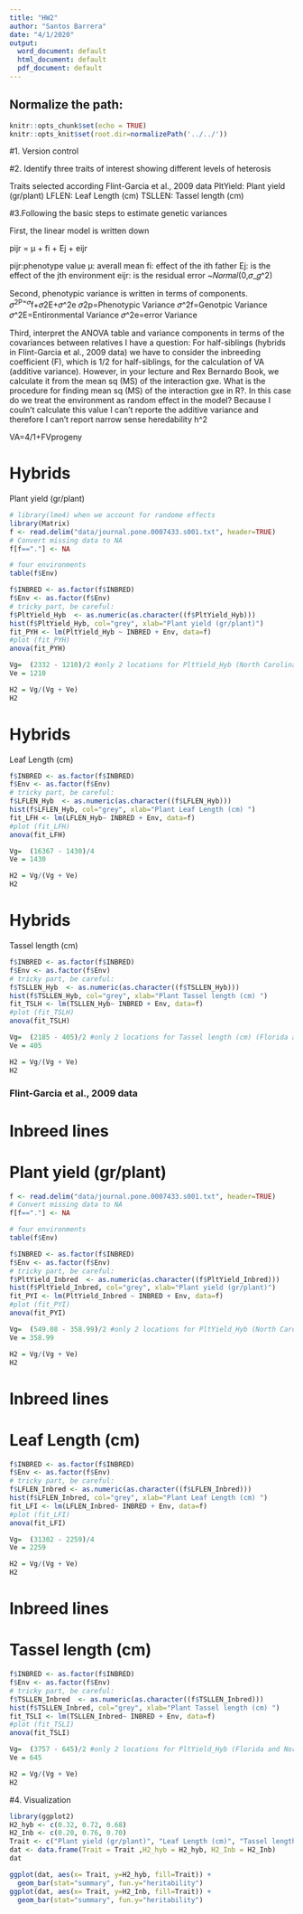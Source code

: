 ```yaml
---
title: "HW2"
author: "Santos Barrera"
date: "4/1/2020"
output:
  word_document: default
  html_document: default
  pdf_document: default
---
```



## Normalize the path:
```r
knitr::opts_chunk$set(echo = TRUE) 
knitr::opts_knit$set(root.dir=normalizePath('../../')) 
```

#1.  Version control

#2. Identify three traits of interest showing different levels of heterosis 

Traits selected according Flint-Garcia et al., 2009 data
PltYield: Plant yield (gr/plant)
LFLEN: Leaf Length (cm)
TSLLEN: Tassel length (cm) 

#3.Following the basic steps to estimate genetic variances

First, the linear model is written down

pijr = μ + fi + Ej + eijr

pijr:phenotype value
μ: averall mean
fi: effect of the ith father
Ej: is the effect of the jth environment 
eijr: is the residual error ~𝑁𝑜𝑟𝑚𝑎𝑙(0,𝜎_𝑔^2)

Second, phenotypic variance is written in terms of components. 
𝜎^2P=𝜎^f+𝜎2E+𝜎^2e
𝜎2p=Phenotypic Variance
𝜎^2f=Genotpic Variance
𝜎^2E=Entironmental Variance
𝜎^2e=error Variance

Third, interpret the ANOVA table and variance components in terms of the covariances between relatives
I have a question:
For half-siblings (hybrids in Flint-Garcia et al., 2009 data) we have to consider the inbreeding coefficient (F), which is 1/2 for half-siblings, for the calculation of VA (additive variance). However, in your lecture and Rex Bernardo Book, we calculate it from the mean sq (MS) of the interaction gxe. What is the procedure for finding mean sq (MS) of the interaction gxe in R?. In this case do we treat the environment as random effect in the model? Because I couln't calculate this value I can't reporte the additive variance and therefore I can't report narrow sense heredability h^2

VA=4/1+FVprogeny


# Hybrids 
Plant yield (gr/plant)

```r
# library(lme4) when we account for randome effects 
library(Matrix)
f <- read.delim("data/journal.pone.0007433.s001.txt", header=TRUE)
# Convert missing data to NA
f[f=="."] <- NA

# four environments
table(f$Env)

f$INBRED <- as.factor(f$INBRED)
f$Env <- as.factor(f$Env)
# tricky part, be careful:
f$PltYield_Hyb  <- as.numeric(as.character((f$PltYield_Hyb)))
hist(f$PltYield_Hyb, col="grey", xlab="Plant yield (gr/plant)") 
fit_PYH <- lm(PltYield_Hyb ~ INBRED + Env, data=f)
#plot (fit_PYH)
anova(fit_PYH)
```
```r
Vg=  (2332 - 1210)/2 #only 2 locations for PltYield_Hyb (North Carolina and Missouri)
Ve = 1210

H2 = Vg/(Vg + Ve)
H2
```
# Hybrids 
Leaf Length (cm) 

```r
f$INBRED <- as.factor(f$INBRED)
f$Env <- as.factor(f$Env)
# tricky part, be careful:
f$LFLEN_Hyb  <- as.numeric(as.character((f$LFLEN_Hyb)))
hist(f$LFLEN_Hyb, col="grey", xlab="Plant Leaf Length (cm) ") 
fit_LFH <- lm(LFLEN_Hyb~ INBRED + Env, data=f)
#plot (fit_LFH)
anova(fit_LFH)
```

```r
Vg=  (16367 - 1430)/4
Ve = 1430 

H2 = Vg/(Vg + Ve)
H2
```

# Hybrids
Tassel length (cm) 

```r
f$INBRED <- as.factor(f$INBRED)
f$Env <- as.factor(f$Env)
# tricky part, be careful:
f$TSLLEN_Hyb  <- as.numeric(as.character((f$TSLLEN_Hyb)))
hist(f$TSLLEN_Hyb, col="grey", xlab="Plant Tassel length (cm) ") 
fit_TSLH <- lm(TSLLEN_Hyb~ INBRED + Env, data=f)
#plot (fit_TSLH)
anova(fit_TSLH)
```


```r
Vg=  (2185 - 405)/2 #only 2 locations for Tassel length (cm) (Florida and North Carolina)
Ve = 405 

H2 = Vg/(Vg + Ve)
H2
```


### Flint-Garcia et al., 2009 data
# Inbreed lines 
# Plant yield (gr/plant)

```r
f <- read.delim("data/journal.pone.0007433.s001.txt", header=TRUE)
# Convert missing data to NA
f[f=="."] <- NA

# four environments
table(f$Env)

f$INBRED <- as.factor(f$INBRED)
f$Env <- as.factor(f$Env)
# tricky part, be careful:
f$PltYield_Inbred  <- as.numeric(as.character((f$PltYield_Inbred)))
hist(f$PltYield_Inbred, col="grey", xlab="Plant yield (gr/plant)") 
fit_PYI <- lm(PltYield_Inbred ~ INBRED + Env, data=f)
#plot (fit_PYI)
anova(fit_PYI)
```
```r
Vg=  (549.08 - 358.99)/2 #only 2 locations for PltYield_Hyb (North Carolina and Missouri)
Ve = 358.99

H2 = Vg/(Vg + Ve)
H2
```


# Inbreed lines 
# Leaf Length (cm) 

```r
f$INBRED <- as.factor(f$INBRED)
f$Env <- as.factor(f$Env)
# tricky part, be careful:
f$LFLEN_Inbred <- as.numeric(as.character((f$LFLEN_Inbred)))
hist(f$LFLEN_Inbred, col="grey", xlab="Plant Leaf Length (cm) ") 
fit_LFI <- lm(LFLEN_Inbred~ INBRED + Env, data=f)
#plot (fit_LFI)
anova(fit_LFI)
```

```r
Vg=  (31302 - 2259)/4
Ve = 2259 

H2 = Vg/(Vg + Ve)
H2
```

# Inbreed lines 
# Tassel length (cm) 

```r
f$INBRED <- as.factor(f$INBRED)
f$Env <- as.factor(f$Env)
# tricky part, be careful:
f$TSLLEN_Inbred  <- as.numeric(as.character((f$TSLLEN_Inbred)))
hist(f$TSLLEN_Inbred, col="grey", xlab="Plant Tassel length (cm) ") 
fit_TSLI <- lm(TSLLEN_Inbred~ INBRED + Env, data=f)
#plot (fit_TSLI)
anova(fit_TSLI)
```


```r
Vg=  (3757 - 645)/2 #only 2 locations for PltYield_Hyb (Florida and North Carolina)
Ve = 645 

H2 = Vg/(Vg + Ve)
H2
```

#4. Visualization 

```r
library(ggplot2)
H2_hyb <- c(0.32, 0.72, 0.68)
H2_Inb <- c(0.20, 0.76, 0.70)
Trait <- c("Plant yield (gr/plant)", "Leaf Length (cm)", "Tassel length (cm) ")
dat <- data.frame(Trait = Trait ,H2_hyb = H2_hyb, H2_Inb = H2_Inb)
dat

ggplot(dat, aes(x= Trait, y=H2_hyb, fill=Trait)) +
  geom_bar(stat="summary", fun.y="heritability")
ggplot(dat, aes(x= Trait, y=H2_Inb, fill=Trait)) +
  geom_bar(stat="summary", fun.y="heritability")

```